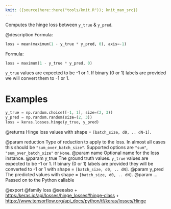 ```yaml
---
knit: ({source(here::here("tools/knit.R")); knit_man_src})
---
```

Computes the hinge loss between `y_true` & `y_pred`.

@description
Formula:

```python
loss = mean(maximum(1 - y_true * y_pred, 0), axis=-1)
```
Formula:

```python
loss = maximum(1 - y_true * y_pred, 0)
```

`y_true` values are expected to be -1 or 1. If binary (0 or 1) labels are
provided we will convert them to -1 or 1.

# Examples
```python
y_true = np.random.choice([-1, 1], size=(2, 3))
y_pred = np.random.random(size=(2, 3))
loss = keras.losses.hinge(y_true, y_pred)
```

@returns
Hinge loss values with shape = `[batch_size, d0, .. dN-1]`.

@param reduction Type of reduction to apply to the loss. In almost all cases
    this should be `"sum_over_batch_size"`.
    Supported options are `"sum"`, `"sum_over_batch_size"` or `None`.
@param name Optional name for the loss instance.
@param y_true The ground truth values. `y_true` values are expected to be -1
    or 1. If binary (0 or 1) labels are provided they will be converted
    to -1 or 1 with shape = `[batch_size, d0, .. dN]`.
@param y_pred The predicted values with shape = `[batch_size, d0, .. dN]`.
@param ... Passed on to the Python callable

@export
@family loss
@seealso
+ <https:/keras.io/api/losses/hinge_losses#hinge-class>
+ <https://www.tensorflow.org/api_docs/python/tf/keras/losses/Hinge>

